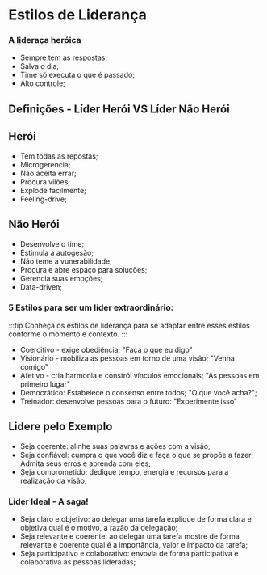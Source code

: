 # Estilos de Liderança

### A lideraça heróica

- Sempre tem as respostas;
- Salva o dia;
- Time só executa o que é passado;
- Alto controle;


## Definições - Líder Herói VS Líder Não Herói

## Herói

- Tem todas as repostas;
- Microgerencia;
- Não aceita errar;
- Procura vilões;
- Explode facilmente;
- Feeling-drive;

## Não Herói

- Desenvolve o time;
- Estimula a autogesão;
- Não teme a vunerabilidade;
- Procura e abre espaço para soluções;
- Gerencia suas emoções;
- Data-driven;

### 5 Estilos para ser um líder extraordinário:

:::tip
Conheça os estilos de liderança para se adaptar entre esses estilos conforme o momento e contexto.
:::

- Coercitivo - exige obediência; "Faça o que eu digo"
- Visionário - mobiliza as pessoas em torno de uma visão; "Venha comigo"
- Afetivo - cria harmonia e constrói vínculos emocionais; "As pessoas em primeiro lugar"
- Democrático: Estabelece o consenso entre todos; "O que você acha?";
- Treinador: desenvolve pessoas para o futuro: "Experimente isso"


## Lidere pelo Exemplo

- Seja coerente: alinhe suas palavras e ações com a visão;
- Seja confiável: cumpra o que você diz e faça o que se propõe a fazer; Admita seus erros e aprenda com eles;
- Seja comprometido: dedique tempo, energia e recursos para a realização da visão;

### Líder Ideal - A saga!

- Seja claro e objetivo: ao delegar uma tarefa explique de forma clara e objetiva qual é o motivo, a razão da delegação;
- Seja relevante e coerente: ao delegar uma tarefa mostre de forma relevante e coerente qual é a importância, valor e impacto da tarefa;
- Seja participativo e colaborativo: envovla de forma participativa e colaborativa as pessoas lideradas;

